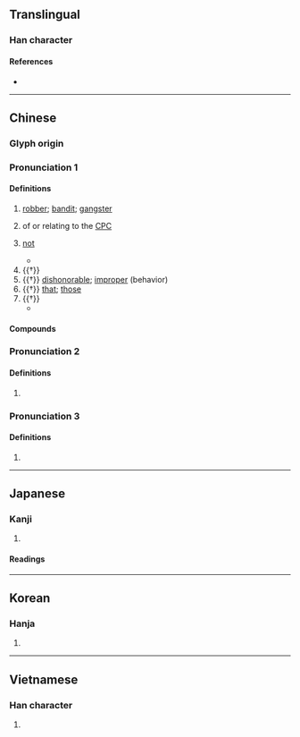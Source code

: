 {{character info/new}}
==Translingual==

===Han character===
{{Han char|rn=22|rad=匚|as=08|sn=10|four=71711|canj=SLMY|ids=⿷匚非}}

====References====
* {{Han ref|kx=0153.450|dkj=02629|dj=0346.060|hdz=10087.010|uh=532A|ud=21290|bh=ADEA|bd=44522}}

----

==Chinese==
{{zh-forms}}

===Glyph origin===
{{Han etym}}
{{Han compound|匚|非|c1=s|c2=p|t1=box|ls=psc}}

===Pronunciation 1===
{{zh-pron
|m=fěi
|c=fei2
|h=gd=fi1
|mn=húi
|mn-t=huin2/hui2
|mc=y
|oc=y
|cat=n,adv,pron,a
}}

====Definitions====
{{zh-hanzi}}

# [[robber]]; [[bandit]]; [[gangster]]
#: {{zh-x|土匪|bandit}}
#: {{zh-x|綁匪|kidnapper}}
#: {{zh-x|匪徒|bandit; gangster; vagabond; robber}}
# {{lb|zh|Taiwan|historical|by extension}} of or relating to the [[CPC]]
# {{lb|zh|literary}} [[not]]
#: {{zh-x|匪夷所思|not what an ordinary person can imagine; unusual; fantastic}}
#* {{zh-x|我 心 匪 石、不 可 轉 也。|My mind is '''not''' a stone; -<br>It cannot be rolled about.|ref=Shijing}}
# {{†}} {{zh-original|篚|bamboo basket}}
# {{†}} [[dishonorable]]; [[improper]] (behavior)
# {{†}} [[that]]; [[those]]
# {{†}} {{zh-alt-form|斐}}
#* {{zh-x|有 匪 君子、如 切{qiē} 如 磋、如 琢 如 磨。|There is our '''elegant and accomplished''' prince, -<br>As from the knife and the file,<br>As from the chisel and the polisher!|ref=Shijing}}

====Compounds====
{{zh-der|剽匪|剿匪|劫匪|匪人|匪唯|匪夷所思|匪彝|匪徒|匪惟|匪懈|匪日|匪朝伊夕|匪爵|匪犯|匪石|匪石之心|匪穴|匪諜|匪賊|匪躬|匪躬之操|匪躬之節|匪難|匪類|匪風|匪首|團匪|土匪|夙夜匪懈|幗匪|幫匪|慣匪|拳匪|捻匪|獲益匪淺|盜匪|票匪|竊匪|綁匪|股匪|胡匪|蔫土匪|髮匪|鬍匪}}

===Pronunciation 2===
{{zh-pron
|m=fēi
|cat=a
}}

====Definitions====
{{zh-hanzi}}

# {{zh-only|匪匪}}

===Pronunciation 3===
{{zh-pron
|m=fēn
|cat=
}}

====Definitions====
{{zh-hanzi}}

# {{zh-alt-form|分}}

----

==Japanese==

===Kanji===
{{ja-kanji|grade=|rs=匚08}}

# {{defn|lang=ja|sort=匚08}}

====Readings====
{{ja-readings
|goon=ひ
|kanon=ひ
|kun=あら-ず, かたみ-}}

----

==Korean==

===Hanja===
{{ko-hanja|hangeul=[[비]], [[분]]|rv=bi, bun|mr=pi, pun}}

# {{defn|lang=ko|sort=匚08}}

----

==Vietnamese==

===Han character===
{{vi-hantu|rs=匚08|[[phỉ]]}}

# {{defn|vi|sort=匚08}}